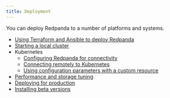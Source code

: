 ```yaml
---
title: Deployment
---
```


<head>
    <meta name="title" content="Deployment | Redpanda Docs"/>
    <meta name="description" content="Deployment index page."/>
</head>

You can deploy Redpanda to a number of platforms and systems.

- [Using Terraform and Ansible to deploy Redpanda](./production-deployment-automation)
- [Starting a local cluster](./guide-rpk-container)
- Kubernetes
    - [Configuring Redpanda for connectivity](./kubernetes-connectivity)
    - [Connecting remotely to Kubernetes](./kubernetes-external-connect)
    - [Using configuration parameters with a custom resource](./kubernetes-additional-config)
- [Performance and storage tuning](./performance-storage-tuning)
- [Deploying for production](./production-deployment) 
- [Installing beta versions](./install-preview)